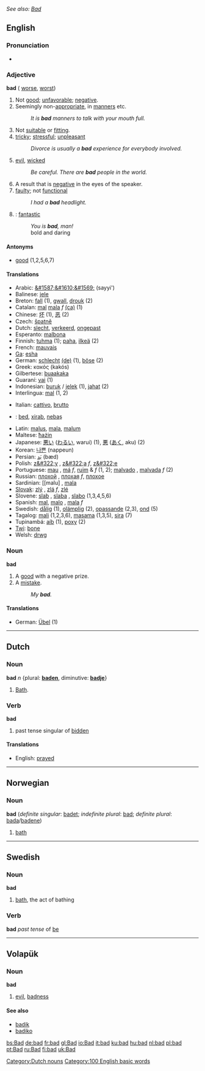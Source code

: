''See also: [[Bad]]''
==English==

{{rank|led|low|American|521|bad|forward|remember|fair}}

===Pronunciation===
*{{audio|en-us-bad.ogg|Audio (US)}}

===Adjective===
'''bad'''  ({{compar}} [[worse]], {{superl}} [[worst]])

# Not [[good]]; [[unfavorable]]; [[negative]].
# Seemingly non-[[appropriate]], in [[manners]] etc.
#:''It is '''bad''' manners to talk with your mouth full.''
# Not [[suitable]] or [[fitting]].
# [[tricky]]; [[stressful]]; [[unpleasant]]
#:''Divorce is usually a '''bad''' experience for everybody involved.''
# [[evil]], [[wicked]]
#:''Be careful.  There are '''bad''' people in the world.''
# A result that is [[negative]] in the eyes of the speaker.
# [[faulty]]; not [[functional]]
#:''I had a '''bad''' headlight.''
# {{slang}}: [[fantastic]]
#:''You is '''bad''', man!''
#: bold and daring

====Antonyms====
*[[good]] (1,2,5,6,7)

====Translations====
{{top}}
*Arabic: [[&#1587;&#1610;&#1569;]] (sayyi')
*Balinese: [[jele]]
*Breton: [[fall]] (1), [[gwall]], [[drouk]] (2)
*Catalan:  [[mal]] {{m}} [[mala]] ''f'' [[:ca:mal|(ca)]] (1)
*Chinese: [[坏]] (1), [[恶]] (2)
*Czech: [[špatně]]
*Dutch: [[slecht]], [[verkeerd]], [[ongepast]]
*Esperanto: [[malbona]]
*Finnish: [[tuhma]] (1); [[paha]], [[ilkeä]] (2)
*French: [[mauvais]]
*[[Ga]]: [[esha]]
*German: [[schlecht]] [[:de:schlecht|(de)]] (1), [[böse]] (2)
*Greek: κακός (kakós)
*Gilbertese: [[buaakaka]]
*Guaraní: [[vai]] (1)
*Indonesian: [[buruk]] / [[jelek]] (1), [[jahat]] (2)
*Interlingua: [[mal]] (1, 2)
{{mid}}
*Italian: [[cattivo]], [[brutto]]
*{{ku}}: [[bed]], [[xirab]], [[nebaş]]
*Latin: [[malus]], [[mala]], [[malum]]
*Maltese: [[ħażin]]
*Japanese: [[悪い]] ([[わるい]], warui) (1), [[悪]] ([[あく]], aku) (2)
*Korean: [[나쁜]] (nappeun)
*Persian: [[بَد]] (bæd)
*Polish: [[z&#322;y]] {{m}}, [[z&#322;a]] ''f'', [[z&#322;e]] {{n}}
*Portuguese: [[mau]] {{m}}, [[má]] ''f'', [[ruim]] {{m}} & ''f'' (1, 2); [[malvado]] {{m}}, [[malvada]] ''f'' (2)
*Russian: [[плохой]] {{m}}, [[плохая]] ''f'', [[плохое]] {{n}}
*Sardinian: [[malu] {{m}}, [[mala]] {{f}}
*[[Slovak]]: [[zlý]] {{m}}, [[zlá]] ''f'', [[zlé]] {{n}}
*Slovene: [[slab]] {{m}}, [[slaba]] {{f}}, [[slabo]] {{n}} (1,3,4,5,6)
*Spanish: [[mal]], [[malo]] {{m}}, [[mala]] ''f'' 
*Swedish: [[dålig]] (1), [[olämplig]] (2), [[opassande]] (2,3), [[ond]] (5)
*Tagalog: [[mali]] (1,2,3,6), [[masama]] (1,3,5), [[sira]] (7) 
*Tupinambá: [[aíb]] (1), [[poxy]] (2)
*[[Twi]]: [[bone]]
*Welsh: [[drwg]]
{{bottom}}

===Noun===
'''bad'''

# A [[good]] with a negative prize.
# A [[mistake]].
#:''My '''bad'''.''

====Translations====
*German: [[Übel#Noun|Übel]] (1)

----

== Dutch ==
===Noun===
'''bad''' ''n'' {plural: '''[[baden]]''', diminutive: '''[[badje]]'''}
#[[bath|Bath]].

[[Category:Dutch nouns]]

=== Verb ===
'''bad'''

# past tense singular of [[bidden]]

====Translations====
*English: [[prayed]]

----

==Norwegian==
===Noun===
'''bad''' {{n}} (''definite singular'': [[badet]]; ''indefinite plural'': [[bad]]; ''definite plural'': [[bada]]/[[badene]])

# [[bath]]

----
==Swedish==
===Noun===
'''bad''' {{n}}

# [[bath]], the act of bathing

===Verb===
'''bad''' ''past tense'' of [[be]]
----

== Volapük == 
=== Noun ===
'''bad'''
# [[evil]], [[badness]]

==== See also ====
*[[badik]]
*[[badiko]]

[[Category:100 English basic words]]
[[bs:Bad]]
[[de:bad]]
[[fr:bad]]
[[gl:Bad]]
[[io:Bad]]
[[it:bad]]
[[ku:bad]]
[[hu:bad]]
[[nl:bad]]
[[pl:bad]]
[[pt:Bad]]
[[ru:Bad]]
[[fi:bad]]
[[uk:Bad]]
